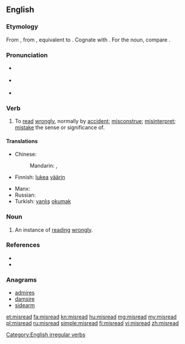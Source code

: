 ==English==

===Etymology===
From {{etyl|enm|en}} {{term|misreden|lang=enm}}, from {{etyl|ang|en}} {{term/t|ang|misrǣdan||to advise wrongly; read wrongly}}, equivalent to {{prefix|mis|read}}. Cognate with {{etyl|de|-}} {{term|missraten||to fail, go wrong, become wayward|lang=de}}. For the noun, compare {{etyl|ang|-}} {{term/t|ang|misrǣd||misguidance; misconduct}}.

===Pronunciation===
* {{sense|verb, not past tense or past participle}} {{IPA|/ˈmɪsɹid/|/mɪsˈɹid/}}
* {{sense|past tense and past participle}} {{IPA|/ˈmɪsɹɛd/|/mɪsˈɹɛd/}}
* {{rhymes|iːd}}

===Verb===
{{en-verb|misreads|misreading|misread}}

# To [[read]] [[wrongly]], normally by [[accident]]; [[misconstrue]]; [[misinterpret]]; [[mistake]] the sense or significance of.

====Translations====
{{trans-top|to read wrongly}}
* Chinese:
*: Mandarin: {{t|cmn|讀錯|sc=Hani}}, {{t|cmn|读错|tr=dúcuò|sc=Hani}}
* Finnish: [[lukea]] [[väärin]]
{{trans-mid}}
* Manx: {{t|gv|meelhaih}}
* Russian: {{t|ru|неправильно прочитать|pf|tr=neprávilʹno pročitátʹ|sc=Cyrl}}
* Turkish: [[yanlış]] [[okumak]]
{{trans-bottom}}

===Noun===
{{en-noun}}

# An instance of [[read]]ing [[wrongly]].

===References===
* {{R:Century 1911}}
* {{R:Webster 1913}}

===Anagrams===
* [[admires#English|admires]]
* [[damsire#English|damsire]]
* [[sidearm#English|sidearm]]

[[Category:English irregular verbs]]

[[et:misread]]
[[fa:misread]]
[[kn:misread]]
[[hu:misread]]
[[mg:misread]]
[[my:misread]]
[[pl:misread]]
[[ru:misread]]
[[simple:misread]]
[[fi:misread]]
[[vi:misread]]
[[zh:misread]]